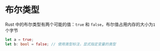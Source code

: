# 布尔类型

Rust 中的布尔类型有两个可能的值：`true` 和 `false`，布尔值占用内存的大小为`1`个字节

```rs
let a = true;
let b: bool = false; // 使用类型标注，显式指定变量的类型
```
